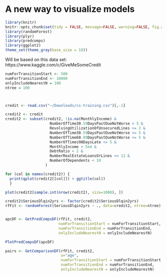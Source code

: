 # A new way to visualize models

```r
library(knitr)
knitr::opts_chunk$set(tidy = FALSE, message=FALSE, warning=FALSE, fig.align='center')
library(randomForest)
library(plyr)
library(predcomps)
library(ggplot2)
theme_set(theme_gray(base_size = 18))

```


Will be based on this data set: https://www.kaggle.com/c/GiveMeSomeCredit

```r

numForTransitionStart <- 500
numForTransitionEnd <- 10000
onlyIncludeNearestN = 100
ntree = 100



credit <- read.csv("~/Downloads/cs-training.csv")[,-1]

credit2 <- credit
credit2 <- subset(credit2, !is.na(MonthlyIncome) &
                    NumberOfTime30.59DaysPastDueNotWorse < 5 & 
                    RevolvingUtilizationOfUnsecuredLines <= 2 &
                    NumberOfTime30.59DaysPastDueNotWorse <= 5 &
                    NumberOfTime60.89DaysPastDueNotWorse <= 5 &
                    NumberOfTimes90DaysLate <= 5 &
                    MonthlyIncome < 5e4 &
                    DebtRatio < 2 &
                    NumberRealEstateLoansOrLines <= 12 &
                    NumberOfDependents < 10                  
                  )

for (col in names(credit2)) {
  print(qplot(credit2[[col]]) + ggtitle(col))
  }

plot(credit2[sample.int(nrow(credit2), size=1000), ])

credit2$SeriousDlqin2yrs <- factor(credit2$SeriousDlqin2yrs)
rfFit <- randomForest(SeriousDlqin2yrs ~ ., data=credit2, ntree=ntree)


apcDF <- GetPredCompsDF(rfFit, credit2,
                        numForTransitionStart = numForTransitionStart,
                        numForTransitionEnd = numForTransitionEnd,
                        onlyIncludeNearestN = onlyIncludeNearestN)

PlotPredCompsDF(apcDF)

pairs <- GetComparisonDF(rfFit, credit2, 
                         u="age",
                         numForTransitionStart = numForTransitionStart,
                         numForTransitionEnd = numForTransitionEnd,
                         onlyIncludeNearestN = onlyIncludeNearestN)



```



